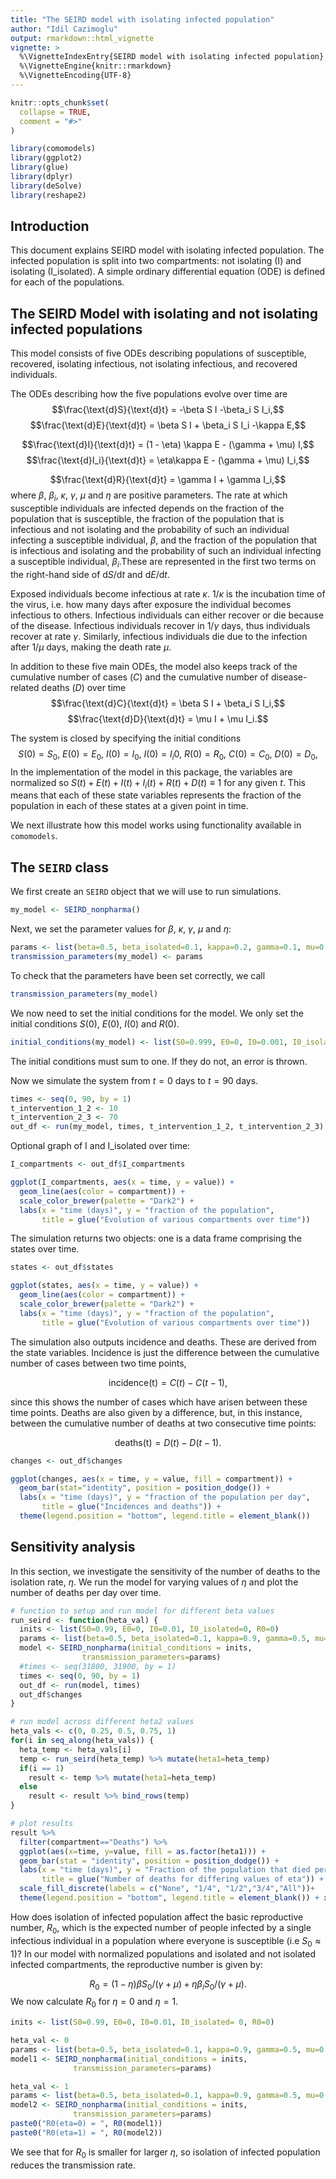 ```yaml
---
title: "The SEIRD model with isolating infected population"
author: "Idil Cazimoglu"
output: rmarkdown::html_vignette
vignette: >
  %\VignetteIndexEntry{SEIRD model with isolating infected population}
  %\VignetteEngine{knitr::rmarkdown}
  %\VignetteEncoding{UTF-8}
--- 
```


```r
knitr::opts_chunk$set(
  collapse = TRUE,
  comment = "#>"
)
```

```r
library(comomodels)
library(ggplot2)
library(glue)
library(dplyr)
library(deSolve)
library(reshape2)
```

## Introduction
This document explains SEIRD model with isolating infected population. The infected population is split into two 
compartments: not isolating (I) and isolating (I_isolated). A simple ordinary differential equation (ODE) is defined for each of the populations.

## The SEIRD Model with isolating and not isolating infected populations
This model consists of five ODEs describing populations of susceptible,
recovered, isolating infectious, not isolating infectious, and recovered individuals.

The ODEs describing how the five populations evolve over time are
$$\frac{\text{d}S}{\text{d}t} = -\beta S I -\beta_i S I_i,$$
$$\frac{\text{d}E}{\text{d}t} = \beta S I + \beta_i S I_i -\kappa E,$$

$$\frac{\text{d}I}{\text{d}t} = (1 - \eta)  \kappa E - (\gamma + \mu) I,$$
$$\frac{\text{d}I_i}{\text{d}t} = \eta\kappa E - (\gamma + \mu) I_i,$$

$$\frac{\text{d}R}{\text{d}t} = \gamma I + \gamma  I_i,$$
where $\beta$, $\beta_i$, $\kappa$, $\gamma$, $\mu$ and $\eta$ are positive parameters.
The rate at which susceptible individuals are infected depends on the fraction
of the population that is susceptible, the fraction of the population that is
infectious and not isolating and the probability of such an individual infecting a
susceptible individual, $\beta$, and the fraction of the population that is
infectious and isolating and the probability of such an individual infecting a
susceptible individual, $\beta_i$.These are represented in the first two terms on the right-hand side of
$\text{d}S/ \text{d}t$ and $\text{d}E/ \text{d}t$.

Exposed individuals become infectious at rate $\kappa$. $1/ \kappa$ is
the incubation time of the virus, i.e. how many days after exposure the individual
becomes infectious to others. Infectious individuals can either recover or die
because of the disease. Infectious individuals recover in $1/ \gamma$
days, thus individuals recover at rate $\gamma$. Similarly, infectious
individuals die due to the infection after $1/ \mu$ days, making the death rate $\mu$.

In addition to these five main ODEs, the model also keeps track of the cumulative number 
of cases ($C$) and the cumulative number of disease-related deaths ($D$) over time
$$\frac{\text{d}C}{\text{d}t} = \beta S I + \beta_i S I_i,$$
$$\frac{\text{d}D}{\text{d}t} = \mu I + \mu I_i.$$

The system is closed by specifying the initial conditions
$$S(0) = S_0,\ E(0) = E_0,\ I(0) = I_0,\ I(0) = I_i0,\ R(0) = R_0,\ C(0) = C_0,\ D(0) = D_0,$$
In the implementation of the model in this package, the variables are normalized so 
$S(t) + E(t) + I(t) +I_i(t) + R(t) + D(t) \equiv 1$ for any given $t$. This means that each of these state variables represents the fraction of the population in each of these states at a given point in time.


We next illustrate how this model works using functionality available in `comomodels`.

## The `SEIRD` class

We first create an `SEIRD` object that we will use to run simulations.
```r
my_model <- SEIRD_nonpharma()
```

Next, we set the parameter values for $\beta$, $\kappa$, $\gamma$, $\mu$ and $\eta$:
```r
params <- list(beta=0.5, beta_isolated=0.1, kappa=0.2, gamma=0.1, mu=0.048, heta1=0.9, heta2=0.05)
transmission_parameters(my_model) <- params
```

To check that the parameters have been set correctly, we call
```r
transmission_parameters(my_model)
```

We now need to set the initial conditions for the model. We only set the initial conditions $S(0)$, $E(0)$, $I(0)$ and $R(0)$.
```r
initial_conditions(my_model) <- list(S0=0.999, E0=0, I0=0.001, I0_isolated=0, R0=0)
```
The initial conditions must sum to one. If they do not, an error is thrown.

Now we simulate the system from $t=0$ days to $t=90$ days.
```r
times <- seq(0, 90, by = 1)
t_intervention_1_2 <- 10
t_intervention_2_3 <- 70
out_df <- run(my_model, times, t_intervention_1_2, t_intervention_2_3)
```

Optional graph of I and I_isolated over time:
```r
I_compartments <- out_df$I_compartments

ggplot(I_compartments, aes(x = time, y = value)) +
  geom_line(aes(color = compartment)) +
  scale_color_brewer(palette = "Dark2") +
  labs(x = "time (days)", y = "fraction of the population",
       title = glue("Evolution of various compartments over time"))
```




The simulation returns two objects: one is a data frame comprising the states over time.
```r
states <- out_df$states

ggplot(states, aes(x = time, y = value)) +
  geom_line(aes(color = compartment)) +
  scale_color_brewer(palette = "Dark2") +
  labs(x = "time (days)", y = "fraction of the population",
       title = glue("Evolution of various compartments over time"))
```

The simulation also outputs incidence and deaths. These are derived from the state variables. Incidence is just the difference between the cumulative number of cases between two time points,

$$ \text{incidence(t)} = C(t) - C(t - 1),$$

since this shows the number of cases which have arisen between these time points. Deaths are also given by a difference, but, in this instance, between the cumulative number of deaths at two consecutive time points:

$$ \text{deaths(t)} = D(t) - D(t - 1).$$

```r
changes <- out_df$changes

ggplot(changes, aes(x = time, y = value, fill = compartment)) +
  geom_bar(stat="identity", position = position_dodge()) +
  labs(x = "time (days)", y = "fraction of the population per day",
       title = glue("Incidences and deaths")) +
  theme(legend.position = "bottom", legend.title = element_blank())

```

## Sensitivity analysis
In this section, we investigate the sensitivity of the number of deaths to the isolation rate, $\eta$. We run the model for varying values of $\eta$ and plot the number of deaths per day over time.
```r
# function to setup and run model for different beta values
run_seird <- function(heta_val) {
  inits <- list(S0=0.99, E0=0, I0=0.01, I0_isolated=0, R0=0)
  params <- list(beta=0.5, beta_isolated=0.1, kappa=0.9, gamma=0.5, mu=0.1, heta1=heta_val, heta2=heta_val)
  model <- SEIRD_nonpharma(initial_conditions = inits,
                transmission_parameters=params)
  #times <- seq(31800, 31900, by = 1)
  times <- seq(0, 90, by = 1)
  out_df <- run(model, times)
  out_df$changes
}

# run model across different heta2 values
heta_vals <- c(0, 0.25, 0.5, 0.75, 1)
for(i in seq_along(heta_vals)) {
  heta_temp <- heta_vals[i]
  temp <- run_seird(heta_temp) %>% mutate(heta1=heta_temp)
  if(i == 1)
    result <- temp %>% mutate(heta1=heta_temp)
  else
    result <- result %>% bind_rows(temp)
}

# plot results
result %>% 
  filter(compartment=="Deaths") %>% 
  ggplot(aes(x=time, y=value, fill = as.factor(heta1))) +
  geom_bar(stat = "identity", position = position_dodge()) +
  labs(x = "time (days)", y = "Fraction of the population that died per day",
       title = glue("Number of deaths for differing values of eta")) + 
  scale_fill_discrete(labels = c("None", "1/4", "1/2","3/4","All"))+
  theme(legend.position = "bottom", legend.title = element_blank()) + xlim(t_intervention_1_2, t_intervention_2_3)


```

How does isolation of infected population affect the basic reproductive number, $R_0$, which is the expected number of people infected by a
single infectious individual in a population where everyone is susceptible (i.e $S_0 \approx 1$)? In our model with normalized populations and isolated and not isolated infected compartments, the reproductive number is given by:

$$R_0 = (1-\eta) \beta S_0/(\gamma + \mu) + \eta\beta_i S_0/(\gamma + \mu).$$
We now calculate $R_0$ for $\eta=0$ and $\eta=1$.
```r
inits <- list(S0=0.99, E0=0, I0=0.01, I0_isolated= 0, R0=0)

heta_val <- 0
params <- list(beta=0.5, beta_isolated=0.1, kappa=0.9, gamma=0.5, mu=0.1, heta=heta_val)
model1 <- SEIRD_nonpharma(initial_conditions = inits,
              transmission_parameters=params)

heta_val <- 1
params <- list(beta=0.5, beta_isolated=0.1, kappa=0.9, gamma=0.5, mu=0.1, heta=heta_val)
model2 <- SEIRD_nonpharma(initial_conditions = inits,
              transmission_parameters=params)
paste0("R0(eta=0) = ", R0(model1))
paste0("R0(eta=1) = ", R0(model2))
```

We see that for $R_0$ is smaller for larger $\eta$, so isolation of infected population reduces the transmission rate.